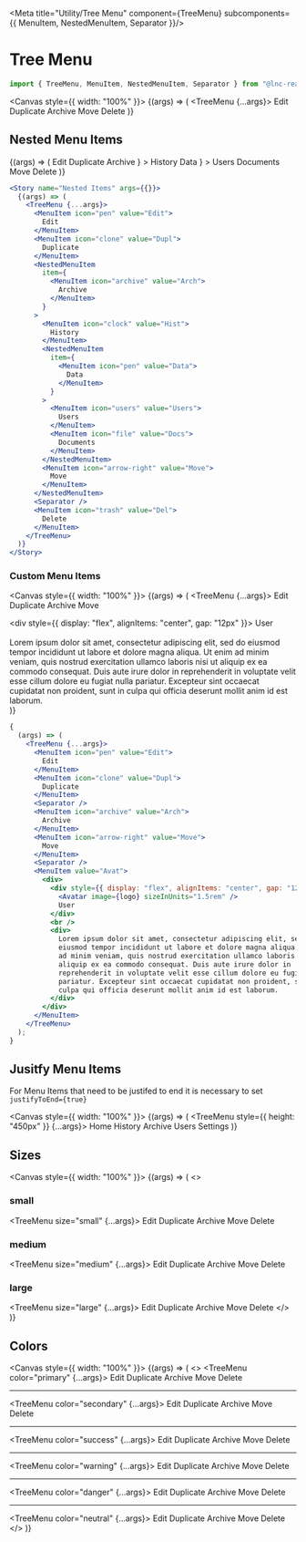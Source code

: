 
<Meta title="Utility/Tree Menu" component={TreeMenu}  subcomponents={{ MenuItem, NestedMenuItem, Separator }}/>

# Tree Menu

```jsx
import { TreeMenu, MenuItem, NestedMenuItem, Separator } from "@lnc-react-ui";
```


<Canvas style={{ width: "100%" }}>
  <Story name="Default" args={{}}>
    {(args) => (
      <TreeMenu {...args}>
        <MenuItem icon="pen" value="Edit">
          Edit
        </MenuItem>
        <MenuItem icon="clone" value="Dupl">
          Duplicate
        </MenuItem>
        <Separator />
        <MenuItem icon="archive" value="Arch">
          Archive
        </MenuItem>
        <MenuItem icon="arrow-right" value="Move">
          Move
        </MenuItem>
        <Separator />
        <MenuItem icon="trash" value="Del">
          Delete
        </MenuItem>
      </TreeMenu>
    )}
  </Story>
</Canvas>

<ArgsTable story="Default" />

## Nested Menu Items

<Story name="Nested Items" args={{}}>
  {(args) => (
    <TreeMenu {...args}>
      <MenuItem icon="pen" value="Edit">
        Edit
      </MenuItem>
      <MenuItem icon="clone" value="Dupl">
        Duplicate
      </MenuItem>
      <NestedMenuItem
        item={
          <MenuItem icon="archive" value="Arch">
            Archive
          </MenuItem>
        }
      >
        <MenuItem icon="clock" value="Hist">
          History
        </MenuItem>
        <NestedMenuItem
          item={
            <MenuItem icon="pen" value="Data">
              Data
            </MenuItem>
          }
        >
          <MenuItem icon="users" value="Users">
            Users
          </MenuItem>
          <MenuItem icon="file" value="Docs">
            Documents
          </MenuItem>
        </NestedMenuItem>
        <MenuItem icon="arrow-right" value="Move">
          Move
        </MenuItem>
      </NestedMenuItem>
      <Separator />
      <MenuItem icon="trash" value="Del">
        Delete
      </MenuItem>
    </TreeMenu>
  )}
</Story>

```jsx
<Story name="Nested Items" args={{}}>
  {(args) => (
    <TreeMenu {...args}>
      <MenuItem icon="pen" value="Edit">
        Edit
      </MenuItem>
      <MenuItem icon="clone" value="Dupl">
        Duplicate
      </MenuItem>
      <NestedMenuItem
        item={
          <MenuItem icon="archive" value="Arch">
            Archive
          </MenuItem>
        }
      >
        <MenuItem icon="clock" value="Hist">
          History
        </MenuItem>
        <NestedMenuItem
          item={
            <MenuItem icon="pen" value="Data">
              Data
            </MenuItem>
          }
        >
          <MenuItem icon="users" value="Users">
            Users
          </MenuItem>
          <MenuItem icon="file" value="Docs">
            Documents
          </MenuItem>
        </NestedMenuItem>
        <MenuItem icon="arrow-right" value="Move">
          Move
        </MenuItem>
      </NestedMenuItem>
      <Separator />
      <MenuItem icon="trash" value="Del">
        Delete
      </MenuItem>
    </TreeMenu>
  )}
</Story>
```

### Custom Menu Items

<Canvas style={{ width: "100%" }}>
  <Story name="Custom Items" args={{}}>
    {(args) => (
      <TreeMenu {...args}>
        <MenuItem icon="pen" value="Edit">
          Edit
        </MenuItem>
        <MenuItem icon="clone" value="Dupl">
          Duplicate
        </MenuItem>
        <Separator />
        <MenuItem icon="archive" value="Arch">
          Archive
        </MenuItem>
        <MenuItem icon="arrow-right" value="Move">
          Move
        </MenuItem>
        <Separator />
        <MenuItem value="Avat">
          <div>
            <div style={{ display: "flex", alignItems: "center", gap: "12px" }}>
              <Avatar image={logo} sizeInUnits="1.5rem" />
              User
            </div>
            <br />
            <div>
              Lorem ipsum dolor sit amet, consectetur adipiscing elit, sed do
              eiusmod tempor incididunt ut labore et dolore magna aliqua. Ut
              enim ad minim veniam, quis nostrud exercitation ullamco laboris
              nisi ut aliquip ex ea commodo consequat. Duis aute irure dolor in
              reprehenderit in voluptate velit esse cillum dolore eu fugiat
              nulla pariatur. Excepteur sint occaecat cupidatat non proident,
              sunt in culpa qui officia deserunt mollit anim id est laborum.
            </div>
          </div>
        </MenuItem>
      </TreeMenu>
    )}
  </Story>
</Canvas>

```jsx
{
  (args) => (
    <TreeMenu {...args}>
      <MenuItem icon="pen" value="Edit">
        Edit
      </MenuItem>
      <MenuItem icon="clone" value="Dupl">
        Duplicate
      </MenuItem>
      <Separator />
      <MenuItem icon="archive" value="Arch">
        Archive
      </MenuItem>
      <MenuItem icon="arrow-right" value="Move">
        Move
      </MenuItem>
      <Separator />
      <MenuItem value="Avat">
        <div>
          <div style={{ display: "flex", alignItems: "center", gap: "12px" }}>
            <Avatar image={logo} sizeInUnits="1.5rem" />
            User
          </div>
          <br />
          <div>
            Lorem ipsum dolor sit amet, consectetur adipiscing elit, sed do
            eiusmod tempor incididunt ut labore et dolore magna aliqua. Ut enim
            ad minim veniam, quis nostrud exercitation ullamco laboris nisi ut
            aliquip ex ea commodo consequat. Duis aute irure dolor in
            reprehenderit in voluptate velit esse cillum dolore eu fugiat nulla
            pariatur. Excepteur sint occaecat cupidatat non proident, sunt in
            culpa qui officia deserunt mollit anim id est laborum.
          </div>
        </div>
      </MenuItem>
    </TreeMenu>
  );
}
```

## Jusitfy Menu Items

For Menu Items that need to be justifed to end it is necessary to set `justifyToEnd={true}`

<Canvas style={{ width: "100%" }}>
  <Story name="Justify Menu Items" args={{}}>
    {(args) => (
      <TreeMenu style={{ height: "450px" }} {...args}>
        <MenuItem icon="home" value="Home">
          Home
        </MenuItem>
        <MenuItem icon="clock" value="Hist">
          History
        </MenuItem>
        <MenuItem icon="archive" value="Arch">
          Archive
        </MenuItem>
        <MenuItem icon="users" value="Users" justifyToEnd={true}>
          Users
        </MenuItem>
        <Separator justifyToEnd={true} />
        <MenuItem icon="gears" value="Sett" justifyToEnd={true}>
          Settings
        </MenuItem>
      </TreeMenu>
    )}
  </Story>
</Canvas>

## Sizes

<Canvas style={{ width: "100%" }}>
  <Story name="Sizes" args={{}}>
    {(args) => (
      <>
        <h3>small</h3>
        <TreeMenu size="small" {...args}>
          <MenuItem value="Edit" icon="pen">
            Edit
          </MenuItem>
          <MenuItem value="Dupl" icon="clone">
            Duplicate
          </MenuItem>
          <MenuItem value="Arch" icon="archive">
            Archive
          </MenuItem>
          <MenuItem value="Move" icon="arrow-right">
            Move
          </MenuItem>
          <MenuItem value="Del" icon="trash">
            Delete
          </MenuItem>
        </TreeMenu>
        <br />
        <h3>medium</h3>
        <TreeMenu size="medium" {...args}>
          <MenuItem value="Edit" icon="pen">
            Edit
          </MenuItem>
          <MenuItem value="Dupl" icon="clone">
            Duplicate
          </MenuItem>
          <MenuItem value="Arch" icon="archive">
            Archive
          </MenuItem>
          <MenuItem value="Move" icon="arrow-right">
            Move
          </MenuItem>
          <MenuItem value="Del" icon="trash">
            Delete
          </MenuItem>
        </TreeMenu>
        <br />
        <h3>large</h3>
        <TreeMenu size="large" {...args}>
          <MenuItem value="Edit" icon="pen">
            Edit
          </MenuItem>
          <MenuItem value="Dupl" icon="clone">
            Duplicate
          </MenuItem>
          <MenuItem value="Arch" icon="archive">
            Archive
          </MenuItem>
          <MenuItem value="Move" icon="arrow-right">
            Move
          </MenuItem>
          <MenuItem value="Del" icon="trash">
            Delete
          </MenuItem>
        </TreeMenu>
      </>
    )}
  </Story>
</Canvas>

## Colors

<Canvas style={{ width: "100%" }}>
  <Story name="Colors" args={{}}>
    {(args) => (
      <>
        <TreeMenu color="primary" {...args}>
          <MenuItem value="Edit" icon="pen">
            Edit
          </MenuItem>
          <MenuItem value="Dupl" icon="clone">
            Duplicate
          </MenuItem>
          <MenuItem value="Arch" icon="archive">
            Archive
          </MenuItem>
          <MenuItem value="Move" icon="arrow-right">
            Move
          </MenuItem>
          <MenuItem value="Del" icon="trash">
            Delete
          </MenuItem>
        </TreeMenu>
        <br />
        <hr />
        <TreeMenu color="secondary" {...args}>
          <MenuItem value="Edit" icon="pen">
            Edit
          </MenuItem>
          <MenuItem value="Dupl" icon="clone">
            Duplicate
          </MenuItem>
          <MenuItem value="Arch" icon="archive">
            Archive
          </MenuItem>
          <MenuItem value="Move" icon="arrow-right">
            Move
          </MenuItem>
          <MenuItem value="Del" icon="trash">
            Delete
          </MenuItem>
        </TreeMenu>
        <br />
        <hr />
        <TreeMenu color="success" {...args}>
          <MenuItem value="Edit" icon="pen">
            Edit
          </MenuItem>
          <MenuItem value="Dupl" icon="clone">
            Duplicate
          </MenuItem>
          <MenuItem value="Arch" icon="archive">
            Archive
          </MenuItem>
          <MenuItem value="Move" icon="arrow-right">
            Move
          </MenuItem>
          <MenuItem value="Del" icon="trash">
            Delete
          </MenuItem>
        </TreeMenu>
        <br />
        <hr />
        <TreeMenu color="warning" {...args}>
          <MenuItem value="Edit" icon="pen">
            Edit
          </MenuItem>
          <MenuItem value="Dupl" icon="clone">
            Duplicate
          </MenuItem>
          <MenuItem value="Arch" icon="archive">
            Archive
          </MenuItem>
          <MenuItem value="Move" icon="arrow-right">
            Move
          </MenuItem>
          <MenuItem value="Del" icon="trash">
            Delete
          </MenuItem>
        </TreeMenu>
        <br />
        <hr />
        <TreeMenu color="danger" {...args}>
          <MenuItem value="Edit" icon="pen">
            Edit
          </MenuItem>
          <MenuItem value="Dupl" icon="clone">
            Duplicate
          </MenuItem>
          <MenuItem value="Arch" icon="archive">
            Archive
          </MenuItem>
          <MenuItem value="Move" icon="arrow-right">
            Move
          </MenuItem>
          <MenuItem value="Del" icon="trash">
            Delete
          </MenuItem>
        </TreeMenu>
        <br />
        <hr />
        <TreeMenu color="neutral" {...args}>
          <MenuItem value="Edit" icon="pen">
            Edit
          </MenuItem>
          <MenuItem value="Dupl" icon="clone">
            Duplicate
          </MenuItem>
          <MenuItem value="Arch" icon="archive">
            Archive
          </MenuItem>
          <MenuItem value="Move" icon="arrow-right">
            Move
          </MenuItem>
          <MenuItem value="Del" icon="trash">
            Delete
          </MenuItem>
        </TreeMenu>
      </>
    )}
  </Story>
</Canvas>
